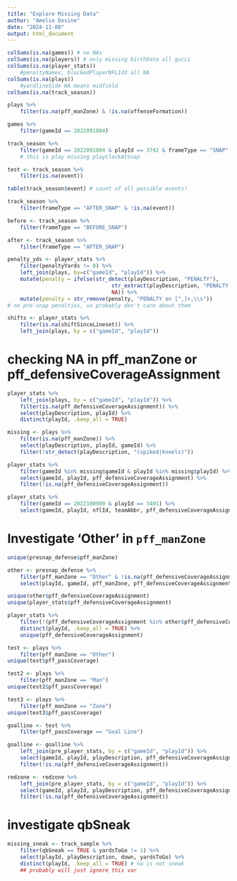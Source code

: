 ```yaml
---
title: "Explore Missing Data"
author: "Amelie Devine"
date: "2024-11-08"
output: html_document
---
```


```r
colSums(is.na(games)) # no NAs
colSums(is.na(players)) # only missing birthDate all gucci
colSums(is.na(player_stats))
    #penaltyNames, blockedPlayerNFLId3 all NA
colSums(is.na(plays)) 
    #yardlineSide NA means midfield
colSums(is.na(track_season)) 
```

```r
plays %>% 
    filter(is.na(pff_manZone) & !is.na(offenseFormation))

games %>% 
    filter(gameId == 2022091804)

track_season %>% 
    filter(gameId == 2022091804 & playId == 3742 & frameType == "SNAP") 
    # this is play missing playClockAtSnap

test <- track_season %>% 
    filter(is.na(event))

table(track_season$event) # count of all possible events!

track_season %>% 
    filter(frameType == "AFTER_SNAP" & !is.na(event)) 

before <- track_season %>% 
    filter(frameType == "BEFORE_SNAP")

after <- track_season %>% 
    filter(frameType == "AFTER_SNAP")
```


```r
penalty_yds <- player_stats %>% 
    filter(penaltyYards != 0) %>% 
    left_join(plays, by=c("gameId", "playId")) %>% 
    mutate(penalty = ifelse(str_detect(playDescription, "PENALTY"),
                                 str_extract(playDescription, "PENALTY on [^,]+,\\s([^,]+)"),
                                 NA)) %>% 
    mutate(penalty = str_remove(penalty, "PENALTY on [^,]+,\\s")) 
# no pre-snap penalties, so probably don't care about them

shifts <- player_stats %>% 
    filter(is.na(shiftSinceLineset)) %>% 
    left_join(plays, by = c("gameId", "playId"))
```


# checking NA in pff_manZone or pff_defensiveCoverageAssignment
```r
player_stats %>% 
    left_join(plays, by = c("gameId", "playId")) %>% 
    filter(is.na(pff_defensiveCoverageAssignment)) %>% 
    select(playDescription, playId) %>% 
    distinct(playId, .keep_all = TRUE)

missing <- plays %>% 
    filter(is.na(pff_manZone)) %>% 
    select(playDescription, playId, gameId) %>% 
    filter(!str_detect(playDescription, "(spiked|kneels)"))

player_stats %>% 
    filter(gameId %in% missing$gameId & playId %in% missing$playId) %>% 
    select(gameId, playId, pff_defensiveCoverageAssignment) %>% 
    filter(!is.na(pff_defensiveCoverageAssignment))

player_stats %>% 
    filter(gameId == 2022100909 & playId == 3401) %>% 
    select(gameId, playId, nflId, teamAbbr, pff_defensiveCoverageAssignment)
```

# Investigate 'Other' in `pff_manZone`
```r
unique(presnap_defense$pff_manZone)

other <- presnap_defense %>% 
    filter(pff_manZone == "Other" & !is.na(pff_defensiveCoverageAssignment)) %>% 
    select(playId, gameId, pff_manZone, pff_defensiveCoverageAssignment, playDescription) 

unique(other$pff_defensiveCoverageAssignment)
unique(player_stats$pff_defensiveCoverageAssignment)

player_stats %>% 
    filter(!(pff_defensiveCoverageAssignment %in% other$pff_defensiveCoverageAssignment)) %>% 
    distinct(playId, .keep_all = TRUE) %>% 
    unique(pff_defensiveCoverageAssignment)

test <- plays %>% 
    filter(pff_manZone == "Other")  
unique(test$pff_passCoverage)

test2 <- plays %>% 
    filter(pff_manZone == "Man")
unique(test2$pff_passCoverage)

test3 <- plays %>% 
    filter(pff_manZone == "Zone")
unique(test3$pff_passCoverage)

goalline <- test %>% 
    filter(pff_passCoverage == "Goal Line")

goalline <- goalline %>% 
    left_join(pre_player_stats, by = c("gameId", "playId")) %>% 
    select(gameId, playId, playDescription, pff_defensiveCoverageAssignment) %>% 
    filter(!is.na(pff_defensiveCoverageAssignment)) 

redzone <- redzone %>% 
    left_join(pre_player_stats, by = c("gameId", "playId")) %>% 
    select(gameId, playId, playDescription, pff_defensiveCoverageAssignment) %>% 
    filter(!is.na(pff_defensiveCoverageAssignment))
```

# investigate qbSneak
```r
missing_sneak <- track_sample %>% 
    filter(qbSneak == TRUE & yardsToGo != 1) %>% 
    select(playId, playDescription, down, yardsToGo) %>% 
    distinct(playId, .keep_all = TRUE) # na is not sneak
    ## probably will just ignore this var
```